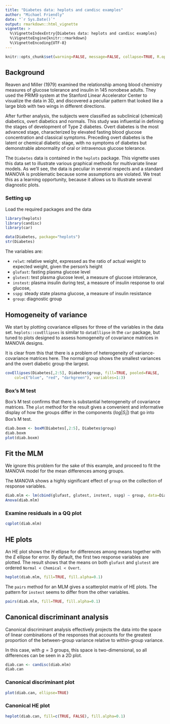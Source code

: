 ```yaml
---
title: "Diabetes data: heplots and candisc examples"
author: "Michael Friendly"
date: "`r Sys.Date()`"
output: rmarkdown::html_vignette
vignette: >
  %\VignetteIndexEntry{Diabetes data: heplots and candisc examples}
  %\VignetteEngine{knitr::rmarkdown}
  %\VignetteEncoding{UTF-8}
---
```


```r
knitr::opts_chunk$set(warning=FALSE, message=FALSE, collapse=TRUE, R.options=list(digits=4))
```

## Background


Reaven and Miller (1979) examined the relationship among blood chemistry measures of glucose tolerance and insulin in 145 nonobese adults. They used the PRIM9 system at the Stanford Linear Accelerator Center to visualize the data in 3D, and discovered a peculiar pattern that looked like a large blob with two wings in different directions.

After further analysis, the subjects were classified as subclinical (chemical) diabetics, overt diabetics and normals. This study was influential in defining the stages of development of Type 2 diabetes. Overt diabetes is the most advanced stage, characterized by elevated fasting blood glucose concentration and classical symptoms. Preceding overt diabetes is the latent or chemical diabetic stage, with no symptoms of diabetes but demonstrable abnormality of oral or intravenous glucose tolerance.

The `Diabetes` data is contained in the `heplots` package.  This vignette uses this data set to illustrate various graphical methods for multivariate linear models. As we'll see, the data is peculiar in several respects and a standard MANOVA
is problematic because some assumptions are violated.  We treat this as a learning opportunity, because it allows us
to illustrate several diagnostic plots.

### Setting up
Load the required packages and the data
```r
library(heplots)
library(candisc)
library(car)
```
```r
data(Diabetes, package="heplots")
str(Diabetes)
```

The variables are:

* `relwt`: relative weight, expressed as the ratio of actual weight to expected weight, given the person's height
* `glufast`: fasting plasma glucose level
* `glutest`: test plasma glucose level, a measure of glucose intolerance,
* `instest`: plasma insulin during test, a measure of insulin response to oral glucose,
* `sspg`: steady state plasma glucose, a measure of insulin resistance
* `group`: diagnostic group

## Homogeneity of variance
We start by plotting covariance ellipses for three of the variables in the data set.
`heplots::covEllipses` is similar to `dataEllipse` in the `car` package, but tuned
to plots designed to assess homogeneity of covariance matrices in MANOVA designs.

It is clear from this that there is a problem of heterogeneity of variance-covariance matrices here.
The normal group shows the smallest variances and the overt diabetic group the largest.
```r
covEllipses(Diabetes[,2:5], Diabetes$group, fill=TRUE, pooled=FALSE, 
	col=c("blue", "red", "darkgreen"), variables=1:3)
```

### Box's M test
Box's M test confirms that there is substantial heterogeneity of covariance matrices.  The `plot` method for the result gives a convenient and informative display of how the groups differ in the components ($log | S_i |$) that go into Box's M test.

```r
diab.boxm <- boxM(Diabetes[,2:5], Diabetes$group)
diab.boxm
plot(diab.boxm)
```

## Fit the MLM
We ignore this problem for the sake of this example, and proceed to fit the MANOVA model for the mean differences
among groups.

The MANOVA shows a highly significant effect of `group` on the collection of response variables.

```r
diab.mlm <- lm(cbind(glufast, glutest, instest, sspg) ~ group, data=Diabetes)
Anova(diab.mlm)
```

### Examine residuals in a QQ plot

```r
cqplot(diab.mlm)
```

## HE plots

An HE plot shows the $H$ ellipse for differences among means together with the $E$ ellipse for error.
By default, the first two response variables are plotted.
The result shows that the means on both `glufast` and `glutest` are ordered
`Normal < Chemical < Overt`.

```r
heplot(diab.mlm, fill=TRUE, fill.alpha=0.1)
```

The `pairs` method for an MLM gives a scatterplot matrix of HE plots.
The pattern for `instest` seems to differ from the other variables.
```r
pairs(diab.mlm, fill=TRUE, fill.alpha=0.1)
```

## Canonical discriminant analysis

Canonical discriminant analysis effectively projects the data into the space
of linear combinations of the responses that accounts for the greatest
proportion of the between-group variance relative to within-group variance.

In this case, with $g=3$ groups, this space is two-dimensional, so all differences
can be seen in a 2D plot.

```r
diab.can <- candisc(diab.mlm)
diab.can
```

### Canonical discriminant plot

```r
plot(diab.can, ellipse=TRUE)
```

### Canonical HE plot

```r
heplot(diab.can, fill=c(TRUE, FALSE), fill.alpha=0.1)
```

